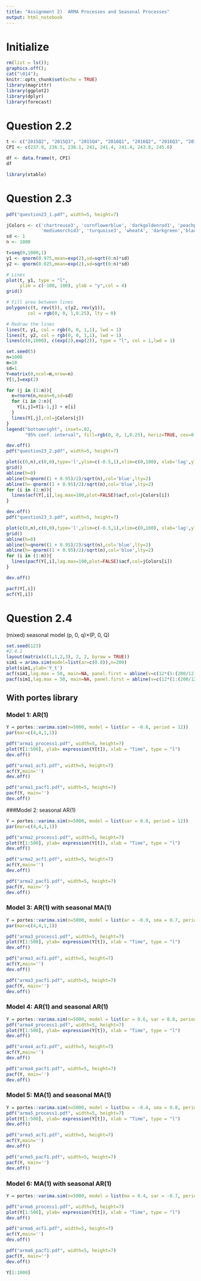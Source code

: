 ```yaml
---
title: "Assignment 2)  ARMA Processes and Seasonal Processes"
output: html_notebook
---
```


# Initialize
```r
rm(list = ls());
graphics.off();
cat("\014");
knitr::opts_chunk$set(echo = TRUE)
library(magrittr)
library(ggplot2)
library(dplyr)
library(forecast)
```

# Question 2.2
```r
t <- c("2015Q2", "2015Q3", "2015Q4", "2016Q1", "2016Q2", "2016Q3", "2016Q4", "2017Q1")
CPI <- c(237.9, 236.5, 238.1, 241, 241.4, 241.4, 243.8, 245.0)

df <- data.frame(t, CPI)
df

```
```r
library(xtable)
```

# Question 2.3
```r

pdf("question23_1.pdf", width=5, height=7)

jColors <- c('chartreuse3', 'cornflowerblue', 'darkgoldenrod1', 'peachpuff3',
             'mediumorchid3', 'turquoise3', 'wheat4', 'darkgreen','black','red')
sd <- 1
n <- 1000

t=seq(0,1000,1)
y1 <- qnorm(0.975,mean=exp(2),sd=sqrt(0:n)*sd)
y2 <- qnorm(0.025,mean=exp(2),sd=sqrt(0:n)*sd)

# Lines
plot(t, y1, type = "l",
     ylim = c(-100, 100), ylab = "y",col = 4)
grid()

# Fill area between lines
polygon(c(t, rev(t)), c(y2, rev(y1)),
        col = rgb(0, 0, 1,0.25), lty = 0)

# Redraw the lines
lines(t, y1, col = rgb(0, 0, 1,1), lwd = 1)
lines(t, y2, col = rgb(0, 0, 1,1), lwd = 1)
lines(c(0,1000), c(exp(2),exp(2)), type = "l", col = 1,lwd = 1)

set.seed(5)
n=1000
m=10
sd=1
Y=matrix(0,ncol=m,nrow=n)
Y[1,]=exp(2)

for (j in (1:m)){
  e=rnorm(n,mean=0,sd=sd)
  for (i in 2:n){ 
    Y[i,j]=Y[i-1,j] + e[i]
  }
  lines(Y[,j],col=jColors[j])
}
legend("bottomright", inset=.02,
       "95% conf. interval", fill=rgb(0, 0, 1,0.25), horiz=TRUE, cex=0.8)

dev.off()
pdf("question23_2.pdf", width=5, height=7)

plot(c(0,n),c(0,0),type='l',ylim=c(-0.5,1),xlim=c(0,100), xlab='lag',ylab='ACF')
grid()
abline(h=0)
abline(h=qnorm((1 + 0.95)/2)/sqrt(n),col='blue',lty=2)
abline(h=-qnorm((1 + 0.95)/2)/sqrt(n),col='blue',lty=2)
for (i in (1:m)){
  lines(acf(Y[,i],lag.max=100,plot=FALSE)$acf,col=jColors[i])
}

dev.off()
pdf("question23_3.pdf", width=5, height=7)

plot(c(0,n),c(0,0),type='l',ylim=c(-0.5,1),xlim=c(0,100), xlab='lag',ylab='PACF')
grid()
abline(h=0)
abline(h=qnorm((1 + 0.95)/2)/sqrt(n),col='blue',lty=2)
abline(h=-qnorm((1 + 0.95)/2)/sqrt(n),col='blue',lty=2)
for (i in (1:m)){
  lines(pacf(Y[,i],lag.max=100,plot=FALSE)$acf,col=jColors[i])
}

dev.off()

```


```r
pacf(Y[,i])
acf(Y[,i])
```




# Question 2.4
(mixed) seasonal model (p, 0, q)×(P, 0, Q)
```r
set.seed(123)
#2.4.1
layout(matrix(c(1,1,2,3), 2, 2, byrow = TRUE))
sim1 = arima.sim(model=list(ar=c(0.8)),n=200)
plot(sim1,ylab='Y_t')
acf(sim1,lag.max = 50, main=NA, panel.first = abline(v=c(12*(1:(200/12))), lty=2, col='blue'))
pacf(sim1,lag.max = 50, main=NA, panel.first = abline(v=c(12*(1:(200/12))),lty=2, col='blue'))
```




## With portes library


### Model 1: AR(1)
```r

Y = portes::varima.sim(n=5000, model = list(ar = -0.8, period = 12))
par(mar=c(4,4,1,1))

pdf("arma1_process1.pdf", width=5, height=7)
plot(Y[1:500], ylab= expression(Y[t]), xlab = "Time", type = "l")
dev.off()

pdf("arma1_acf1.pdf", width=5, height=7)
acf(Y,main='')
dev.off()

pdf("arma1_pacf1.pdf", width=5, height=7)
pacf(Y, main='')
dev.off()

```
###Model 2: seasonal AR(1)
```r

Y = portes::varima.sim(n=5000, model = list(sar = 0.8, period = 12))
par(mar=c(4,4,1,1))

pdf("arma2_process1.pdf", width=5, height=7)
plot(Y[1:500], ylab= expression(Y[t]), xlab = "Time", type = "l")
dev.off()

pdf("arma2_acf1.pdf", width=5, height=7)
acf(Y,main='')
dev.off()

pdf("arma2_pacf1.pdf", width=5, height=7)
pacf(Y, main='')
dev.off()
```


### Model 3: AR(1) with seasonal MA(1)

```r
Y = portes::varima.sim(n=5000, model = list(ar = -0.9, sma = 0.7, period = 12))
par(mar=c(4,4,1,1))

pdf("arma3_process1.pdf", width=5, height=7)
plot(Y[1:500], ylab= expression(Y[t]), xlab = "Time", type = "l")
dev.off()

pdf("arma3_acf1.pdf", width=5, height=7)
acf(Y,main='')
dev.off()

pdf("arma3_pacf1.pdf", width=5, height=7)
pacf(Y, main='')
dev.off()

```

### Model 4: AR(1) and seasonal AR(1) 

```r
Y = portes::varima.sim(n=5000, model = list(ar = 0.6, sar = 0.8, period = 12))
pdf("arma4_process1.pdf", width=5, height=7)
plot(Y[1:500], ylab= expression(Y[t]), xlab = "Time", type = "l")
dev.off()

pdf("arma4_acf1.pdf", width=5, height=7)
acf(Y,main='')
dev.off()

pdf("arma4_pacf1.pdf", width=5, height=7)
pacf(Y, main='')
dev.off()

```

### Model 5: MA(1) and seasonal MA(1)

```r
Y = portes::varima.sim(n=5000, model = list(ma = -0.4, sma = 0.8, period = 12))
pdf("arma5_process1.pdf", width=5, height=7)
plot(Y[1:500], ylab= expression(Y[t]), xlab = "Time", type = "l")
dev.off()

pdf("arma5_acf1.pdf", width=5, height=7)
acf(Y,main='')
dev.off()

pdf("arma5_pacf1.pdf", width=5, height=7)
pacf(Y, main='')
dev.off()

```


### Model 6: MA(1) with seasonal AR(1)

```r
Y = portes::varima.sim(n=5000, model = list(ma = 0.4, sar = -0.7, period = 12))

pdf("arma6_process1.pdf", width=5, height=7)
plot(Y[1:500], ylab= expression(Y[t]), xlab = "Time", type = "l")
dev.off()

pdf("arma6_acf1.pdf", width=5, height=7)
acf(Y,main='')
dev.off()

pdf("arma6_pacf1.pdf", width=5, height=7)
pacf(Y, main='')
dev.off()
```


```r
Y[1:1000]
```

